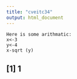 ```yaml
---
title: "cveitc34"
output: html_document
---
```


```
Here is some arithmatic:
x<-3
y<-4
x-sqrt (y)
```
## [1] 1
